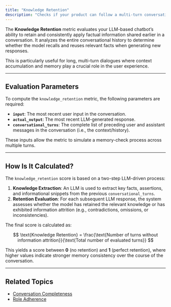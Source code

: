 ```yaml
---
title: "Knowledge Retention"
description: "Checks if your product can follow a multi-turn conversation without losing information."
---
```


The **Knowledge Retention** metric evaluates your LLM-based chatbot’s ability to retain and consistently apply factual information shared earlier in a conversation. It analyzes the entire conversational history to determine whether the model recalls and reuses relevant facts when generating new responses.

This is particularly useful for long, multi-turn dialogues where context accumulation and memory play a crucial role in the user experience.

---

## Evaluation Parameters

To compute the `knowledge_retention` metric, the following parameters are required:

- **`input`**: The most recent user input in the conversation.
- **`actual_output`**: The most recent LLM-generated response.
- **`conversational_turns`**: The complete list of preceding user and assistant messages in the conversation (i.e., the context/history).

These inputs allow the metric to simulate a memory-check process across multiple turns.

---

## How Is It Calculated?

The `knowledge_retention` score is based on a two-step LLM-driven process:

1. **Knowledge Extraction**: An LLM is used to extract key facts, assertions, and informational snippets from the previous `conversational_turns`.
2. **Retention Evaluation**: For each subsequent LLM response, the system assesses whether the model has retained the relevant knowledge or has exhibited information attrition (e.g., contradictions, omissions, or inconsistencies).

The final score is calculated as:

$$
\text{Knowledge Retention} = \frac{\text{Number of turns without information attrition}}{\text{Total number of evaluated turns}}
$$

This yields a score between **0** (no retention) and **1** (perfect retention), where higher values indicate stronger memory consistency over the course of the conversation.

---

## Related Topics

- [Conversation Completeness](/concepts/product/metrics/conversation-completeness)
- [Role Adherence](/concepts/product//metrics/role-adherence)